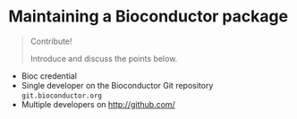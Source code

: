 # Maintaining a Bioconductor package {#maintenance}

> Contribute!
> 
> Introduce and discuss the points below.

- Bioc credential
- Single developer on the Bioconductor Git repository `git.bioconductor.org`
- Multiple developers on <http://github.com/>
